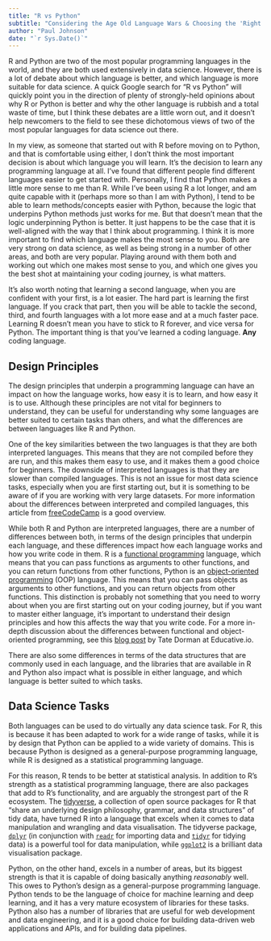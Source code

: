 ```yaml
---
title: "R vs Python"
subtitle: "Considering the Age Old Language Wars & Choosing the 'Right' Language"
author: "Paul Johnson"
date: "`r Sys.Date()`"
---
```


R and Python are two of the most popular programming languages in the world, and they are both used extensively in data science. However, there is a lot of debate about which language is better, and which language is more suitable for data science. A quick Google search for "R vs Python" will quickly point you in the direction of plenty of strongly-held opinions about why R or Python is better and why the other language is rubbish and a total waste of time, but I think these debates are a little worn out, and it doesn't help newcomers to the field to see these dichotomous views of two of the most popular languages for data science out there.

In my view, as someone that started out with R before moving on to Python, and that is comfortable using either, I don't think the most important decision is about which language you will learn. It's the decision to learn any programming language at all. I've found that different people find different languages easier to get started with. Personally, I find that Python makes a little more sense to me than R. While I've been using R a lot longer, and am quite capable with it (perhaps more so than I am with Python), I tend to be able to learn methods/concepts easier with Python, because the logic that underpins Python methods just works for me. But that doesn't mean that the logic underpinning Python is better. It just happens to be the case that it is well-aligned with the way that I think about programming. I think it is more important to find which language makes the most sense to you. Both are very strong on data science, as well as being strong in a number of other areas, and both are very popular. Playing around with them both and working out which one makes most sense to you, and which one gives you the best shot at maintaining your coding journey, is what matters.

It's also worth noting that learning a second language, when you are confident with your first, is a lot easier. The hard part is learning the first language. If you crack that part, then you will be able to tackle the second, third, and fourth languages with a lot more ease and at a much faster pace. Learning R doesn't mean you have to stick to R forever, and vice versa for Python. The important thing is that you've learned a coding language. **Any** coding language.

## Design Principles

The design principles that underpin a programming language can have an impact on how the language works, how easy it is to learn, and how easy it is to use. Although these principles are not vital for beginners to understand, they can be useful for understanding why some languages are better suited to certain tasks than others, and what the differences are between languages like R and Python.

One of the key similarities between the two languages is that they are both interpreted languages. This means that they are not compiled before they are run, and this makes them easy to use, and it makes them a good choice for beginners. The downside of interpreted languages is that they are slower than compiled languages. This is not an issue for most data science tasks, especially when you are first starting out, but it is something to be aware of if you are working with very large datasets. For more information about the differences between interpreted and compiled languages, this article from [freeCodeCamp](https://www.freecodecamp.org/news/compiled-versus-interpreted-languages/) is a good overview.

While both R and Python are interpreted languages, there are a number of differences between both, in terms of the design principles that underpin each language, and these differences impact how each language works and how you write code in them. R is a [functional programming](https://www.freecodecamp.org/news/an-introduction-to-the-basic-principles-of-functional-programming-a2c2a15c84/) language, which means that you can pass functions as arguments to other functions, and you can return functions from other functions, Python is an [object-oriented programming](https://www.freecodecamp.org/news/object-oriented-programming-concepts-21bb035f7260/) (OOP) language. This means that you can pass objects as arguments to other functions, and you can return objects from other functions. This distinction is probably not something that you need to worry about when you are first starting out on your coding journey, but if you want to master either language, it's important to understand their design principles and how this affects the way that you write code. For a more in-depth discussion about the differences between functional and object-oriented programming, see this [blog post](https://www.educative.io/blog/functional-programming-vs-oop) by Tate Dorman at Educative.io.

There are also some differences in terms of the data structures that are commonly used in each language, and the libraries that are available in R and Python also impact what is possible in either language, and which language is better suited to which tasks.

## Data Science Tasks

Both languages can be used to do virtually any data science task. For R, this is because it has been adapted to work for a wide range of tasks, while it is by design that Python can be applied to a wide variety of domains. This is because Python is designed as a general-purpose programming language, while R is designed as a statistical programming language.

For this reason, R tends to be better at statistical analysis. In addition to R's strength as a statistical programming language, there are also packages that add to R's functionality, and are arguably the strongest part of the R ecosystem. The [tidyverse](https://www.tidyverse.org/), a collection of open source packages for R that "share an underlying design philosophy, grammar, and data structures" of tidy data, have turned R into a language that excels when it comes to data manipulation and wrangling and data visualisation. The tidyverse package, [`dplyr`](https://dplyr.tidyverse.org/) (in conjunction with [`readr`](https://readr.tidyverse.org/) for importing data and [`tidyr`](https://tidyr.tidyverse.org/) for tidying data) is a powerful tool for data manipulation, while [`ggplot2`](https://ggplot2.tidyverse.org/) is a brilliant data visualisation package.

Python, on the other hand, excels in a number of areas, but its biggest strength is that it is capable of doing basically anything _reasonably_ well. This owes to Python's design as a general-purpose programming language. Python tends to be the language of choice for machine learning and deep learning, and it has a very mature ecosystem of libraries for these tasks. Python also has a number of libraries that are useful for web development and data engineering, and it is a good choice for building data-driven web applications and APIs, and for building data pipelines.
